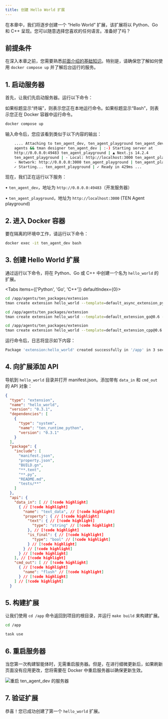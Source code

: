 ```yaml
---
title: 创建 Hello World 扩展
---
```


在本章中，我们将逐步创建一个 “Hello World” 扩展，该扩展将以 Python、Go 和 C++ 呈现。您可以随意选择您喜欢的任何语言。准备好了吗？

## 前提条件

在深入本章之前，您需要熟悉[前面介绍的基础知识](./getting_started)。特别是，请确保您了解如何使用 `docker compose up` 并了解后台运行的服务。

## 1. 启动服务器

首先，让我们先启动服务器。运行以下命令：

<Callout>
  如果标题显示“终端”，则表示您正在本地运行命令。如果标题显示“Bash”，则表示您正在
  Docker 容器中运行命令。
</Callout>

```bash title="终端"
docker compose up
```

输入命令后，您应该看到类似于以下内容的输出：

```bash title="终端"
    .... Attaching to ten_agent_dev, ten_agent_playground ten_agent_dev | cd
    agents && tman designer ten_agent_dev | :-) Starting server at
    http://0.0.0.0:49483 ten_agent_playground | ▲ Next.js 14.2.4
    ten_agent_playground | - Local: http://localhost:3000 ten_agent_playground |
    - Network: http://0.0.0.0:3000 ten_agent_playground | ten_agent_playground |
    ✓ Starting... ten_agent_playground | ✓ Ready in 429ms ...
```

现在，我们正在运行以下服务：

• `ten_agent_dev`，地址为 `http://0.0.0.0:49483`（开发服务器）

• `ten_agent_playground`，地址为 `http://localhost:3000` (TEN Agent playground)

## 2. 进入 Docker 容器

要在隔离的环境中工作，请运行以下命令：

```bash title="终端"
docker exec -it ten_agent_dev bash
```

## 3. 创建 Hello World 扩展

通过运行以下命令，将在 Python、Go 或 C++ 中创建一个名为 `hello_world` 的扩展。


<Tabs items={['Python', 'Go', 'C++']} defaultIndex={0}>
  <Tab>

```bash title="终端"
cd /app/agents/ten_packages/extension
tman create extension hello_world --template=default_async_extension_python@0.6 --template-data class_name_prefix=HelloWorld
```

  </Tab>
  <Tab>

```bash title="终端"
cd /app/agents/ten_packages/extension
tman create extension hello_world --template=default_extension_go@0.6 --template-data class_name_prefix=HelloWorld
```

  </Tab>
  <Tab>

```bash title="终端"
cd /app/agents/ten_packages/extension
tman create extension hello_world --template=default_extension_cpp@0.6 --template-data class_name_prefix=HelloWorld
```

  </Tab>
</Tabs>

运行命令后，日志将显示如下内容：

```bash title="终端"
Package 'extension:hello_world' created successfully in '/app' in 3 seconds.
```

## 4. 向扩展添加 API

导航到 `hello_world` 目录并打开 manifest.json。添加带有 `data_in` 和 `cmd_out` 的 API 对象：

```json title="./hello_world/manifest.json"
{
  "type": "extension",
  "name": "hello_world",
  "version": "0.3.1",
  "dependencies": [
    {
      "type": "system",
      "name": "ten_runtime_python",
      "version": "0.3.1"
    }
  ],
  "package": {
    "include": [
      "manifest.json",
      "property.json",
      "BUILD.gn",
      "**.tent",
      "**.py",
      "README.md",
      "tests/**"
    ]
  },
  "api": {
    "data_in": [ // [!code highlight]
      { // [!code highlight]
        "name": "text_data", // [!code highlight]
        "property": { // [!code highlight]
          "text": { // [!code highlight]
            "type": "string" // [!code highlight]
          }, // [!code highlight]
          "is_final": { // [!code highlight]
            "type": "bool" // [!code highlight]
          } // [!code highlight]
        } // [!code highlight]
      } // [!code highlight]
    ], // [!code highlight]
    "cmd_out": [ // [!code highlight]
      { // [!code highlight]
        "name": "flush" // [!code highlight]
      } // [!code highlight]
    ] // [!code highlight]
  }
```

## 5. 构建扩展

让我们使用 `cd /app` 命令返回到项目的根目录，并运行 `make build` 来构建扩展。

```bash title="终端"
cd /app

task use
```

## 6. 重启服务器

当您第一次构建智能体时，无需重启服务器。但是，在进行细微更新后，如果刷新页面没有应用更改，您将需要在 Docker 中重启服务器以确保更新生效。

![重启 ten_agent_dev 的服务器](/assets/gif/docker_restart_server.gif)

## 7. 验证扩展

恭喜！您已成功创建了第一个 `hello_world` 扩展。
